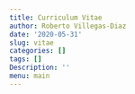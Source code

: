 ```yaml
---
title: Curriculum Vitae
author: Roberto Villegas-Diaz
date: '2020-05-31'
slug: vitae
categories: []
tags: []
Description: ''
menu: main
---
```

